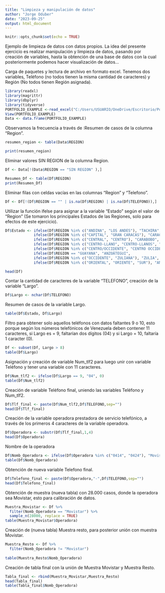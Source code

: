 ```yaml
---
title: "Limpieza y manipulación de datos"
author: "Jorge Oduber"
date: "2023-09-25"
output: html_document
---
```



```r
knitr::opts_chunk$set(echo = TRUE)
```


 Ejemplo de limpieza de datos con datos propios. 
 La idea del presente ejercicio es realizar manipulación y limpieza de datos, pasando por creación de variables, hasta la obtención de una base de datos con la cual posteriormente podemos hacer visualización de datos...


Carga de paquetes y lectura de archivo en formato excel.
Tenemos dos variables, Teléfono (no todos tienen la misma cantidad de caracteres) y Región (No todos tienen Región asignada).


```r

library(readxl)
library(magrittr)
library(dbplyr)
library(tidyverse)
PORTFOLIO_EXAMPLE <-read_excel("C:/Users/USUARIO/OneDrive/Escritorio/Portfolio/Cleaning Data/PORTFOLIO_EXAMPLE.xlsx")
View(PORTFOLIO_EXAMPLE)
Data <- data.frame(PORTFOLIO_EXAMPLE)

```


Observamos la frecuencia a través de :Resumen de casos de la columna "Region".

```r

resumen_region <- table(Data$REGION)

print(resumen_region)
```

 Eliminar valores SIN REGION de la columna Region.
```r

Df <- Data[!(Data$REGION == "SIN REGION" ),]
``` 

```r
Resumen_Df <- table(Df$REGION)
print(Resumen_Df)
```

Eliminar filas con celdas vacías en las columnas "Region" y "Telefono".
```r

Df <- Df[!(Df$REGION == "" | is.na(Df$REGION) | is.na(Df$TELEFONO)),]
```

Utilizar la función ifelse para asignar a la variable "Estado" según el valor de "Region" (Se tomaron los principales Estados de las Regiones, solo para efectos de este ejercicio).
```r

Df$Estado <- ifelse(Df$REGION %in% c("ANDINA", "LOS ANDES"), "TACHIRA",
             ifelse(Df$REGION %in% c("CAPITAL", "GRAN CARACAS"), "CARACAS",
             ifelse(Df$REGION %in% c("CENTRAL", "CENTRO"), "CARABOBO",
             ifelse(Df$REGION %in% c("CENTRO-LLANO", "CENTRO-LLANOS", "CENTRO LLANO", "CENTRO LLANOS", "LLANERA"), "GUÁRICO",
             ifelse(Df$REGION %in% c("CENTRO/OCCIDENTE", "CENTRO OCCIDENTE", "CENTROOCCIDENTAL"), "LARA",
             ifelse(Df$REGION == "GUAYANA", "ANZOÁTEGUI",
             ifelse(Df$REGION %in% c("OCCIDENTE", "ZULIANA"), "ZULIA",
             ifelse(Df$REGION %in% c("ORIENTAL", "ORIENTE", "SUR"), "ANZOÁTEGUI", NA))))))))

head(Df)
```

Contar la cantidad de caracteres de la variable "TELEFONO", creación de la variable "Largo".
```r

Df$Largo <- nchar(Df$TELEFONO)
```

Resumen de casos de la variable Largo.
```r
table(Df$Estado, Df$Largo)
```

Filtro para obtener solo aquellos teléfonos con datos faltantes 9 o 10, esto porque según los números telefónicos de Venezuela deben contener 11 caracteres, si Largo es = 9, faltarían dos dígitos (04) y si Largo = 10, faltaría 1 caracter (0). 
```r
Df <- subset(Df, Largo > 8)
table(Df$Largo)
```

Asignación y creación de variable Num_tlf2 para luego unir con variable Teléfono y tener una variable con 11 caracteres.
```r
Df$Num_tlf2 <- ifelse(Df$Largo == 9, "04", 0)
table(Df$Num_tlf2)
```


Creación de variable Teléfono final, uniendo las variables Teléfono y Num_tlf2.
```r
Df$Tlf_final <- paste(Df$Num_tlf2,Df$TELEFONO,sep="")
head(Df$Tlf_final)
```


Creación de la variable operadora prestadora de servicio telefónico, a través de los primeros 4 caracteres de la variable operadora.
```r
Df$Operadora <- substr(Df$Tlf_final,1,4)
head(Df$Operadora)
```

Nombre de la operadora
```r
Df$Nomb_Operadora <- ifelse(Df$Operadora %in% c("0414", "0424"), "Movistar", ifelse(Df$Operadora %in% c("0426", "0416"), "Movilnet", "Digitel"))                      
table(Df$Nomb_Operadora)
```

Obtención de nueva variable Telefono final.
```r
Df$Telefono_final <- paste(Df$Operadora,"-",Df$TELEFONO,sep="")
head(Df$Telefono_final)
```


Obtención de muestra (nueva tabla) con 28.000 casos, donde la operadora sea Movistar, esto para calibración de datos.
```r
Muestra_Movistar <- Df %>%
  filter(Nomb_Operadora == "Movistar") %>%
  sample_n(28000, replace = TRUE)
table(Muestra_Movistar$Operadora)
```

Creación de (nueva tabla) Muestra resto, para posterior unión con muestra Movistar.
```r
Muestra_Resto <- Df %>%
  filter(Nomb_Operadora != "Movistar") 
  
table(Muestra_Resto$Nomb_Operadora)
```

Creación de tabla final con la unión de Muestra Movistar y Muestra Resto. 
```r
Tabla_final <- rbind(Muestra_Movistar,Muestra_Resto)
head(Tabla_final)
table(Tabla_final$Nomb_Operadora)
```
